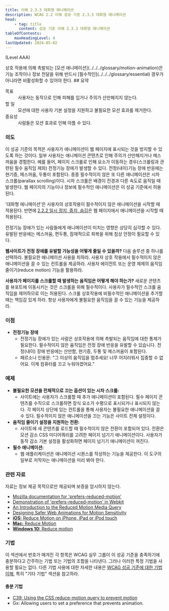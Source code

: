 ```yaml
---
title: 이해 2.3.3 대화형 애니메이션
description: WCAG 2.2 이해 성공 기준 2.3.3 대화형 애니메이션
head:
    - tag: title
      content: 성공 기준 이해 2.3.3 대화형 애니메이션
tableOfContents:
    maxHeadingLevel: 4
lastUpdated: 2024-05-02
---
```



(Level AAA)

<Card title="성공 기준(SC)">
상호 작용에 의해 촉발되는 [모션 애니메이션](../../../glossary/motion-animation)은 기능 조작이나 정보 전달을 위해 반드시 [필수적인](../../../glossary/essential) 경우가 아니라면 비활성화할 수 있어야 한다.
</Card>
## 요약

<dl>
<dt>목표</dt>
<dd>사용자는 동작으로 인해 피해를 입거나 주의가 산만해지지 않는다.</dd>
<dt>할 일</dt>
<dd>모션에 대한 사용자 기본 설정을 지원하고 불필요한 모션 효과를 제거한다.</dd>
<dt>중요성</dt>
<dd>사람들은 모션 효과로 인해 아플 수 있다.</dd>
</dl>

### 의도

이 성공 기준의 목적은 사용자가 애니메이션이 웹 페이지에 표시되는 것을 방지할 수 있도록 하는 것이다. 일부 사용자는 애니메이션 콘텐츠로 인해 주의가 산만해지거나 메스꺼움을 경험한다. 예를 들어, 페이지 스크롤로 인해 요소가 이동하는 경우(스크롤링과 관련된 필수 움직임 제외) 전정기능 장애가 발생할 수 있다. 전정(내이)기능 장애 반응에는 현기증, 메스꺼움, 두통이 포함된다. 종종 필수적이지 않은 또 다른 애니메이션은 시차 스크롤(parallax scrolling)이다. 시차 스크롤은 배경이 전경과 다른 속도로 움직일 때 발생한다. 웹 페이지의 기능이나 정보에 필수적인 애니메이션은 이 성공 기준에서 허용된다.

'대화형 애니메이션'은 사용자의 상호작용이 필수적이지 않은 애니메이션을 시작할 때 적용된다. 반면에 [2.2.2 일시 정지, 중지, 숨김](pause-stop-hide.html)은 웹 페이지에서 애니메이션을 시작할 때 적용된다.

<Card title="참고">
전정기능 장애가 있는 사람들에게 애니메이션이 미치는 영향은 상당히 심각할 수 있다. 유발된 반응에는 메스꺼움, 편두통, 잠재적으로 회복을 위해 침상 안정이 필요할 수 있다.
</Card>

**웹사이트가 전정 장애를 유발할 가능성을 어떻게 줄일 수 있을까?** 다음 솔루션 중 하나를 선택하라. 불필요한 애니메이션 사용을 피하라. 사용자 상호 작용에서 필수적이지 않은 애니메이션을 끌 수 있는 컨트롤을 제공하라. 사용자 에이전트 또는 운영 체제의 움직임 줄이기(reduce motion) 기능을 활용하라.

**사용자가 페이지를 스크롤할 때 발생하는 움직임은 어떻게 해야 하는가?** 새로운 콘텐츠를 뷰포트에 이동시키는 것은 스크롤을 위해 필수적이다. 사용자가 필수적인 스크롤 움직임을 제어하므로 이는 허용된다. 스크롤 상호작용에 비필수적인 애니메이션을 추가할 때는 책임감 있게 하라. 항상 사용자에게 불필요한 움직임을 끌 수 있는 기능을 제공하라.

### 이점

*   **전정기능 장애**
    *   전정기능 장애가 있는 사람은 상호작용에 의해 촉발되는 움직임에 대한 통제가 필요한다. 필수적이지 않은 움직임은 전정 장애 반응을 유발할 수 있습니다. 전정(내이) 장애 반응에는 산만함, 현기증, 두통 및 메스꺼움이 포함된다.
    *   페르소나 인용문: "그 이상의 움직임을 멈추세요! 너무 어지러워서 집중할 수 없어요. 이제 컴퓨터를 끄고 누워야겠어요."

### 예제

*   **불필요한 모션을 전체적으로 끄는 옵션이 있는 시차 스크롤:**
    *   사이트에는 사용자가 스크롤할 때 추가 애니메이션이 포함된다. 필수 페이지 콘텐츠를 수직으로 스크롤하면 장식 요소가 수평으로 표시되거나 표시되지 않는다. 각 페이지 상단에 있는 컨트롤을 통해 사용자는 불필요한 애니메이션을 끌 수 있다. 필수적이지 않은 애니메이션을 끄는 기능은 사이트 전체 설정이다.
*   **움직임 줄이기 설정을 지원하는 전환:**
    *   사이트에 새 콘텐츠를 로드할 때 필수적이지 않은 전환이 포함되어 있다. 전환은 모션 감소 CSS 미디어쿼리를 고려한 페이지 넘기기 애니메이션이다. 사용자가 동작 감소 기본 설정을 활성화하면 페이지 넘기기 애니메이션이 꺼진다.
*   **필수 애니메이션:**
    *   웹 애플리케이션은 애니메이션 시퀀스를 작성하는 기능을 제공한다. 이 도구의 일부로 저작자는 애니메이션을 미리 봐야 한다.

### 관련 자료

자료는 정보 제공 목적으로만 제공되며 보증을 암시하지 않는다.

*   [Mozilla documentation for 'prefers-reduced-motion'](//developer.mozilla.org/en-US/docs/Web/CSS/@media/prefers-reduced-motion)
*   [Demonstration of 'prefers-reduced-motion' in Webkit](//webkit.org/blog-files/prefers-reduced-motion/prm.htm)
*   [An Introduction to the Reduced Motion Media Query](https://css-tricks.com/introduction-reduced-motion-media-query/)
*   [Designing Safer Web Animations for Motion Sensitivity](http://alistapart.com/article/designing-safer-web-animation-for-motion-sensitivity)
*   [**iOS:** Reduce Motion on iPhone, iPad or iPod touch](https://support.apple.com/en-gb/HT202655)
*   [**Mac:** Reduce Motion](https://apple.stackexchange.com/questions/253756/speed-up-mission-control-animations-in-macos-sierra)
*   [**Windows 10:** Reduce motion](//www.laptopmag.com/articles/disable-minimize-maximize-animations-windows-10)

### 기법

이 섹션에서 번호가 매겨진 각 항목은 WCAG 실무 그룹이 이 성공 기준을 충족하기에 충분하다고 간주하는 기법 또는 기법의 조합을 나타낸다. 그러나 이러한 특정 기법을 사용할 필요는 없다. 다른 기법 사용에 대한 자세한 내용은 [WCAG 성공 기준에 대한 기법 이해](../understanding-techniques), 특히 "기타 기법" 섹션을 참고하라.

#### 충분 기법

*   [C39: Using the CSS reduce-motion query to prevent motion](https://www.w3.org/WAI/WCAG22/Techniques/css/C39)
*   Gx: Allowing users to set a preference that prevents animation.

